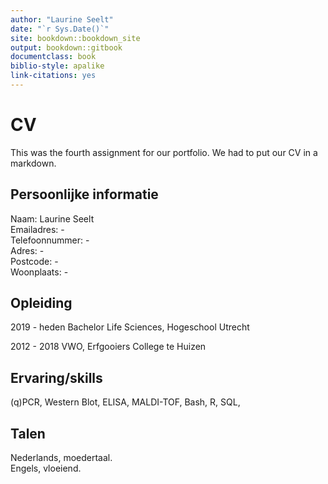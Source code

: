 ```yaml
---
author: "Laurine Seelt"
date: "`r Sys.Date()`"
site: bookdown::bookdown_site
output: bookdown::gitbook
documentclass: book
biblio-style: apalike
link-citations: yes
---
```


# CV

This was the fourth assignment for our portfolio. We had to put our CV in a markdown.

__Persoonlijke informatie__
----
Naam: Laurine Seelt <br>
Emailadres: - <br>
Telefoonnummer: - <br>
Adres: - <br>
Postcode: - <br>
Woonplaats: - <br>

__Opleiding__
----
2019 - heden
Bachelor Life Sciences, Hogeschool Utrecht

2012 - 2018
VWO, Erfgooiers College te Huizen

__Ervaring/skills__
----
(q)PCR, Western Blot, ELISA, MALDI-TOF, Bash, R, SQL, 

__Talen__
----
Nederlands, moedertaal. <br>
Engels, vloeiend.
